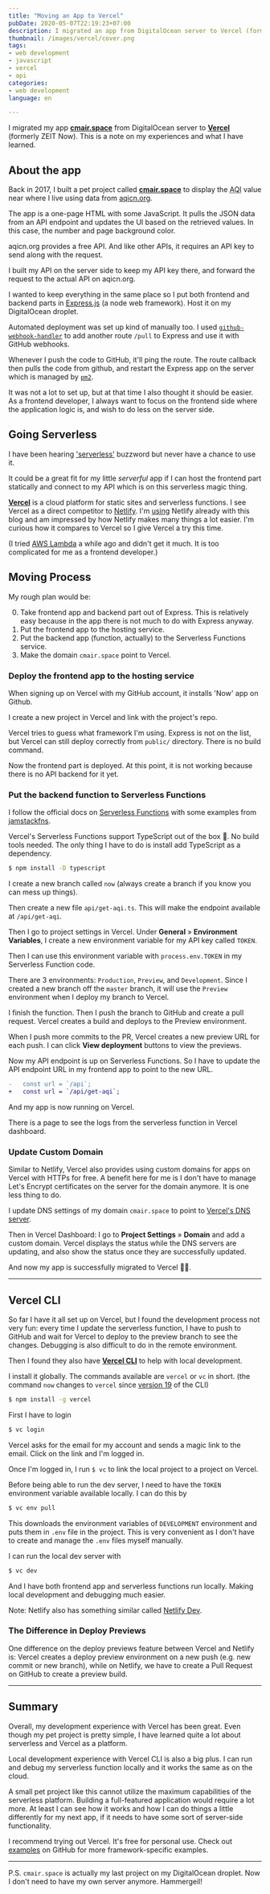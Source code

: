 ```yaml
---
title: "Moving an App to Vercel"
pubDate: 2020-05-07T22:19:23+07:00
description: I migrated an app from DigitalOcean server to Vercel (formerly Zeit Now) to use their hosting service and serverless functions.
thumbnail: /images/vercel/cover.png
tags:
- web development
- javascript
- vercel
- api
categories:
- web development
language: en

---
```


<p class="lead">
  I migrated my app <a href="https://cmair.space"><strong>cmair.space</strong></a> from DigitalOcean server to
  <a href="https://vercel.com"><strong>Vercel</strong></a> (formerly ZEIT Now).
  This is a note on my experiences and what I have learned.
</p>

## About the app

Back in 2017, I built a pet project called [**cmair.space**](https://cmair.space) to display the
<abbr title="Air Quality Index">AQI</abbr> value near where I live using data from [aqicn.org](https://aqicn.org).

The app is a one-page HTML with some JavaScript.
It pulls the JSON data from an API endpoint
and updates the UI based on the retrieved values.
In this case, the number and page background color.

<Picture
  src="/images/vercel/app-screenshot.png"
  alt="screenshot of cmair.space"
  width="431"
  height="877"
  caption="cmair.space screenshot on a classic iPhone 6 frame"
  align-caption="left"
/>

aqicn.org provides a free API. And like other APIs,
it requires an API key to send along with the request.

I built my API on the server side to keep my API key there,
and forward the request to the actual API on aqicn.org.

<Picture
  src="/images/vercel/app-flow.svg"
  alt="data-flow"
  width="404"
  height="40"
/>

I wanted to keep everything in the same place so
I put both frontend and backend parts in [Express.js](https://expressjs.com/) (a node web framework).
Host it on my DigitalOcean droplet.

Automated deployment was set up kind of manually too.
I used [`github-webhook-handler`](https://www.npmjs.com/package/github-webhook-handler)
to add another route `/pull` to Express and use it with GitHub webhooks.

Whenever I push the code to GitHub,
it'll ping the route.
The route callback then pulls the code from github,
and restart the Express app on the server which is managed by [`pm2`](https://www.npmjs.com/package/pm2).

It was not a lot to set up, but at that time I also thought it should be easier.
As a frontend developer, I always want to focus on the frontend side where the application logic is,
and wish to do less on the server side.

## Going Serverless

I have been hearing ['serverless'](https://martinfowler.com/articles/serverless.html) buzzword but never have a chance to use it.

It could be a great fit for my little _serverful_ app if I can host the frontend part statically
and connect to my API which is on this serverless magic thing.

[**Vercel**](https://vercel.com) is a cloud platform for static sites and serverless functions.
I see Vercel as a direct competitor to [Netlify](https://netlify.com).
I'm [using](https://armno.in.th/2018/08/18/move-to-netlify/) Netlify already with this blog
and am impressed by how Netlify makes many things a lot easier.
I'm curious how it compares to Vercel
so I give Vercel a try this time.

<Picture
  src="/images/vercel/vercel-homepage.png"
  alt="vercel homepage"
  width="1050"
  height="572"
  caption="Vercel.com home page"
/>

(I tried [AWS Lambda](https://aws.amazon.com/lambda/) a while ago and didn't get it much.
It is too complicated for me as a frontend developer.)

## Moving Process

My rough plan would be:

0. Take frontend app and backend part out of Express. This is relatively easy because in the app there is not much to do with Express anyway.
1. Put the frontend app to the hosting service.
2. Put the backend app (function, actually) to the Serverless Functions service.
3. Make the domain `cmair.space` point to Vercel.

### Deploy the frontend app to the hosting service

When signing up on Vercel with my GitHub account, it installs 'Now' app on Github.

<Picture
  src="/images/vercel/now-app.png"
  alt="Now GitHub app"
  width="742"
  height="562"
/>

I create a new project in Vercel and link with the project's repo.

<Picture
  src="/images/vercel/import-github-repo.png"
  alt="importing a project from github"
  width="658"
  height="562"
/>

<Picture
  src="/images/vercel/select-repo.png"
  alt="select a github repo"
  width="560"
  height="473"
/>

Vercel tries to guess what framework I'm using.
Express is not on the list, but Vercel can still deploy correctly from `public/` directory.
There is no build command.

<Picture
  src="/images/vercel/project-settings.png"
  alt="set project framework and build command"
  width="498"
  height="604"
/>

Now the frontend part is deployed. At this point, it is not working because there is no API backend for it yet.

### Put the backend function to Serverless Functions

I follow the official docs on [Serverless Functions](https://vercel.com/docs/v2/serverless-functions/introduction)
with some examples from [jamstackfns](https://jamstackfns.com/).

Vercel's Serverless Functions support TypeScript out of the box 💪.
No build tools needed. The only thing I have to do is install add TypeScript as a dependency.

```sh
$ npm install -D typescript
```

I create a new branch called `now` (always create a branch if you know you can mess up things).

Then create a new file `api/get-aqi.ts`. This will make the endpoint available at `/api/get-aqi`.

Then I go to project settings in Vercel. Under **General** » **Environment Variables**,
I create a new environment variable for my API key called `TOKEN`.

<Picture
  src="/images/vercel/env-variable.png"
  alt="Environment variable in project settings"
  width="768"
  height="325"
/>

Then I can use this environment variable with `process.env.TOKEN` in my Serverless Function code.

There are 3 environments: `Production`, `Preview`, and `Development`.
Since I created a new branch off the `master` branch,
it will use the `Preview` environment when I deploy my branch to Vercel.

I finish the function. Then I push the branch to GitHub and create a pull request.
Vercel creates a build and deploys to the Preview environment.

<Picture
  src="/images/vercel/pr-integration.png"
  alt="Vercel integration on GitHub's pull request"
  width="774"
  height="284"
/>

When I push more commits to the PR, Vercel creates a new preview URL for each push.
I can click **View deployment** buttons to view the previews.

<Picture
  src="/images/vercel/more-commits.png"
  alt="Vercel creates a new URL for previews"
  width="701"
  height="536"
/>

Now my API endpoint is up on Serverless Functions.
So I have to update the API endpoint URL in my frontend app to point to the new URL.

```diff
-   const url = `/api`;
+   const url = `/api/get-aqi`;
```

And my app is now running on Vercel.

There is a page to see the logs from the serverless function in Vercel dashboard.

<Picture
  src="/images/vercel/serverless-function-logs.png"
  alt="Serverless Functions info on Vercel Dashboard"
  width="1037"
  height="777"
/>

### Update Custom Domain

Similar to Netlify, Vercel also provides using custom domains for apps on Vercel with HTTPs for free.
A benefit here for me is I don't have to manage Let's Encrypt certificates on the server for the domain anymore.
It is one less thing to do.

I update DNS settings of my domain `cmair.space` to point to [Vercel's DNS server](https://vercel.com/docs/v2/custom-domains).

<Picture
  src="/images/vercel/custom-dns.png"
  alt="Set custom DNS to Vercel's DNS server"
  width="784"
  height="217"
/>

Then in Vercel Dashboard: I go to **Project Settings** » **Domain** and add a custom domain.
Vercel displays the status while the DNS servers are updating,
and also show the status once they are successfully updated.

<Picture
  src="/images/vercel/custom-domain.png"
  alt="Set custom domain in Vercel"
  width="1074"
  height="358"
/>

And now my app is successfully migrated to Vercel 🎉🎉.

---

## Vercel CLI

So far I have it all set up on Vercel,
but I found the development process not very fun: every time I update the serverless function,
I have to push to GitHub and wait for Vercel to deploy to the preview branch to see the changes.
Debugging is also difficult to do in the remote environment.

Then I found they also have [**Vercel CLI**](https://vercel.com/download) to help with local development.

<Picture
  src="/images/vercel/cli-page.png"
  alt="Vercel CLI home page"
  width="739"
  height="314"
/>

I install it globally. The commands available are `vercel` or `vc` in short.
(the command `now` changes to `vercel` since [version 19](https://github.com/zeit/now/releases/tag/vercel%4019.0.0) of the CLI)

```sh
$ npm install -g vercel
```

First I have to login

```sh
$ vc login
```

Vercel asks for the email for my account and sends a magic link to the email.
Click on the link and I'm logged in.

<Picture
  src="/images/vercel/vc-login.png"
  alt="Vercel CLI Login"
  width="768"
  height="160"
/>

Once I'm logged in, I run `$ vc` to link the local project to a project on Vercel.

<Picture
  src="/images/vercel/vc-link.png"
  alt="link the local project to the project on vercel"
  width="720"
  height="160"
/>

Before being able to run the dev server, I need to have the `TOKEN` environment variable available locally.
I can do this by

```sh
$ vc env pull
```

This downloads the environment variables of `DEVELOPMENT` environment and puts them in `.env` file in the project.
This is very convenient as I don't have to create and manage the `.env` files myself manually.

I can run the local dev server with

```sh
$ vc dev
```

And I have both frontend app and serverless functions run locally. Making local development and debugging much easier.

<Picture
  src="/images/vercel/vc-dev.png"
  alt="running local dev server"
  width="942"
  height="455"
/>

Note: Netlify also has something similar called [Netlify Dev](https://www.netlify.com/products/dev/).

### The Difference in Deploy Previews

One difference on the deploy previews feature between Vercel and Netlify is:
Vercel creates a deploy preview environment on a new push (e.g. new commit or new branch),
while on Netlify, we have to create a Pull Request on GitHub to create a preview build.

---

## Summary

Overall, my development experience with Vercel has been great.
Even though my pet project is pretty simple,
I have learned quite a lot about serverless and Vercel as a platform.

Local development experience with Vercel CLI is also a big plus.
I can run and debug my serverless function locally
and it works the same as on the cloud.

A small pet project like this cannot utilize the maximum capabilities
of the serverless platform. Building a full-featured application would require a lot more.
At least I can see how it works and how I can do things a little differently for my next app,
if it needs to have some sort of server-side functionality.

I recommend trying out Vercel. It's free for personal use.
Check out [examples](https://github.com/zeit/now/tree/master/examples) on GitHub
for more framework-specific examples.

---

<p class="footnotes">
P.S. <code>cmair.space</code> is actually my last project on my DigitalOcean droplet.
Now I don't need to have my own server anymore. Hammergeil!
</p>

<Picture
  src="/images/vercel/destroy-droplet.png"
  alt="destroying DigitalOcean droplet"
  width="457"
  height="367"
/>

